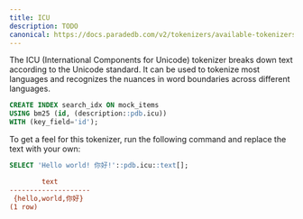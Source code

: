 ```yaml
---
title: ICU
description: TODO
canonical: https://docs.paradedb.com/v2/tokenizers/available-tokenizers/icu
---
```


The ICU (International Components for Unicode) tokenizer breaks down text according to the Unicode standard. It can be used to tokenize most languages and recognizes the nuances in word boundaries across different languages.

```sql
CREATE INDEX search_idx ON mock_items
USING bm25 (id, (description::pdb.icu))
WITH (key_field='id');
```

To get a feel for this tokenizer, run the following command and replace the text with your own:

```sql
SELECT 'Hello world! 你好!'::pdb.icu::text[];
```

```ini Expected Response
        text
--------------------
 {hello,world,你好}
(1 row)
```
